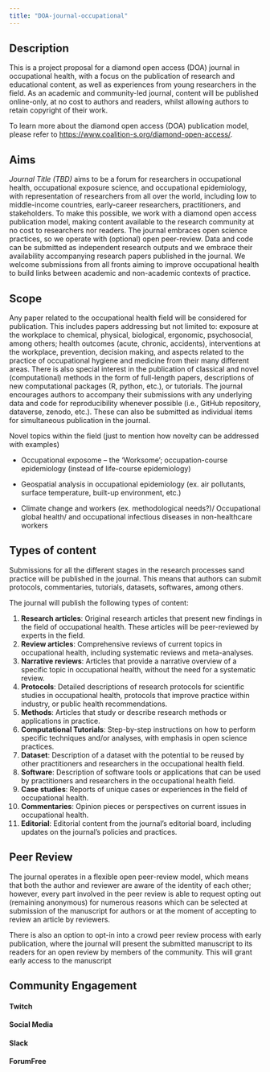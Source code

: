 ```yaml
---
title: "DOA-journal-occupational"
---
```


## Description

This is a project proposal for a diamond open access (DOA) journal in occupational health, with a focus on the publication of research and educational content, as well as experiences from young researchers in the field. As an academic and community-led journal, content will be published online-only, at no cost to authors and readers, whilst allowing authors to retain copyright of their work.

To learn more about the diamond open access (DOA) publication model, please refer to <https://www.coalition-s.org/diamond-open-access/>.

## Aims

*Journal Title (TBD)* aims to be a forum for researchers in occupational health, occupational exposure science, and occupational epidemiology, with representation of researchers from all over the world, including low to middle-income countries, early-career researchers, practitioners, and stakeholders. To make this possible, we work with a diamond open access publication model, making content available to the research community at no cost to researchers nor readers. The journal embraces open science practices, so we operate with (optional) open peer-review. Data and code can be submitted as independent research outputs and we embrace their availability accompanying research papers published in the journal. We welcome submissions from all fronts aiming to improve occupational health to build links between academic and non-academic contexts of practice.

## Scope

Any paper related to the occupational health field will be considered for publication. This includes papers addressing but not limited to: exposure at the workplace to chemical, physical, biological, ergonomic, psychosocial, among others; health outcomes (acute, chronic, accidents), interventions at the workplace, prevention, decision making, and aspects related to the practice of occupational hygiene and medicine from their many different areas. There is also special interest in the publication of classical and novel (computational) methods in the form of full-length papers, descriptions of new computational packages (R, python, etc.), or tutorials. The journal encourages authors to accompany their submissions with any underlying data and code for reproducibility whenever possible (i.e., GitHub repository, dataverse, zenodo, etc.). These can also be submitted as individual items for simultaneous publication in the journal.

Novel topics within the field (just to mention how novelty can be addressed with examples)

-   Occupational exposome – the ‘Worksome’; occupation-course epidemiology (instead of life-course epidemiology)

-   Geospatial analysis in occupational epidemiology (ex. air pollutants, surface temperature, built-up environment, etc.)

-   Climate change and workers (ex. methodological needs?)/ Occupational global health/ and occupational infectious diseases in non-healthcare workers

## Types of content

Submissions for all the different stages in the research processes sand practice will be published in the journal. This means that authors can submit protocols, commentaries, tutorials, datasets, softwares, among others.

The journal will publish the following types of content:

1.  **Research articles**: Original research articles that present new findings in the field of occupational health. These articles will be peer-reviewed by experts in the field.
2.  **Review articles**: Comprehensive reviews of current topics in occupational health, including systematic reviews and meta-analyses.
3.  **Narrative reviews**: Articles that provide a narrative overview of a specific topic in occupational health, without the need for a systematic review.
4.  **Protocols**: Detailed descriptions of research protocols for scientific studies in occupational health, protocols that improve practice within industry, or public health recommendations.
5.  **Methods**: Articles that study or describe research methods or applications in practice.
6.  **Computational Tutorials**: Step-by-step instructions on how to perform specific techniques and/or analyses, with emphasis in open science practices.
7.  **Dataset**: Description of a dataset with the potential to be reused by other practitioners and researchers in the occupational health field.
8.  **Software**: Description of software tools or applications that can be used by practitioners and researchers in the occupational health field.
9.  **Case studies**: Reports of unique cases or experiences in the field of occupational health.
10. **Commentaries**: Opinion pieces or perspectives on current issues in occupational health.
11. **Editorial**: Editorial content from the journal's editorial board, including updates on the journal's policies and practices.

## Peer Review 

The journal operates in a flexible open peer-review model, which means that both the author and reviewer are aware of the identity of each other; however, every part involved in the peer review is able to request opting out (remaining anonymous) for numerous reasons which can be selected at submission of the manuscript for authors or at the moment of accepting to review an article by reviewers.

There is also an option to opt-in into a crowd peer review process with early publication, where the journal will present the submitted manuscript to its readers for an open review by members of the community. This will grant early access to the manuscript

## Community Engagement

#### Twitch

#### Social Media

#### Slack

#### ForumFree 
